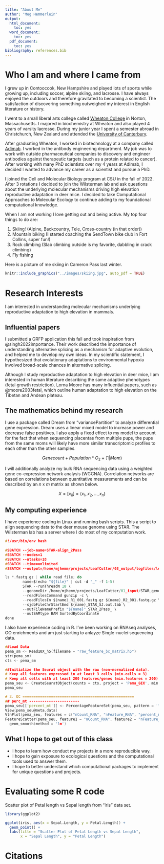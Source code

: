 ```yaml
---
title: "About Me"
author: "Meg Hemmerlein"
output:
  html_document:
    toc: yes
  word_document:
    toc: yes
  pdf_document:
    toc: yes
bibliography: references.bib
---
```


# Who I am and where I came from

I grew up in Contoocook, New Hampshire and played lots of sports while growing up, including soccer, alpine skiing, and lacrosse. I have always enjoyed the outdoors and therefore gravitated to becoming a scientist. The satisfaction of discovering something outweighed my interest in English literature or history.

I went to a small liberal arts college called [Wheaton College](https://wheatoncollege.edu/) in Norton, Massachusetts. I majored in biochemistry at Wheaton and also played 4 years of varsity lacrosse. During my junior year I spent a semester abroad in Christchurch, New Zealand and attended the [University of Canterbury](https://www.canterbury.ac.nz/).

After graduating Wheaton, I worked in biotechnology at a company called [Adimab](https://www.adimab.com/). I worked in the antibody engineering department. My job was to work with outside pharmaceutical companies to discovery and engineer antibodies against therapeutic targets (such as a protein related to cancer). After working with many PhD scientists over my 4 years at Adimab, I decided I wanted to advance my career as a scientist and pursue a PhD. 

I joined the Cell and Molecular Biology program at CSU in the fall of 2022. After 3 rotations I decided to join the Wilsterman lab and ask questions about the underlying molecular mechanisms driving high elevation reproductive adaptation in deer mice. I decided to take Computational Approaches to Molecular Ecology to continue adding to my foundational computational knowledge.

When I am not working I love getting out and being active. My top four things
to do are:

1. Skiing! (Alpine, Backcountry, Tele, Cross-country (in that order))
2. Mountain biking (I started coaching the SendTown bike club in Fort Collins, super fun!)
3. Rock climbing (Slab climbing outside is my favorite, dabbling in crack climbing)
4. Fly fishing 

Here is a picture of me skiing in Cameron Pass last winter.

```r
knitr::include_graphics("../images/skiing.jpg", auto_pdf = TRUE)
```


# Research Interests

I am interested in understanding molecular mechanisms underlying reproductive adaptation to high elevation in mammals.

## Influential papers

I submitted a GRFP application this fall and took inspiration from @singh2022importance. Their work described the importance of understanding alternative splicing as a mechanism for adaptive evolution, and helped me to develop my own ideas. In my scientific statement, I hypothesized that evolutionary adaptations to environmental hypoxia involved broad-scale chances in alternative splicing.

Although I study reproductive adaptation to high elevation in deer mice, I am interested in human literature describing the same adaptive phenotypes (fetal growth restriction). Lorna Moore has many influential papers, such as @moore2003fetal, which outline human adaptation to high elevation on the Tibetan and Andean plateau. 

## The mathematics behind my research

I use a package called Dream from "variancePartition" to analyze differential gene expression.  Dream uses a linear mixed model to increase power and decrease false positives. I also apply a fixed effect to my model to account for the fact that when sequencing placentas from multiple pups, the pups from the same moms will likely have more similar transcriptomic profiles to each other than the other samples. 


$$
Genecount + Population*O_2 + (1|Mom)
$$

I will additionally analyze my bulk RNA sequencing data using a weighted gene co-expression network analysis (WGCNA). Correlation networks are based on correlations between quantitative measurements and can be described by an $n$ x $m$ matrix as shown below. 

$$
X = [x_{ij}] = (x_1, x_2, ..., x_n)
$$

## My computing experience
I have experience coding in Linux and running bash scripts. This a script to align sequencing data to the deer mouse genome using STAR. The Wilsterman lab has a server where I do most of my computation work. 
```c
#!/usr/bin/env bash
 
#SBATCH --job-name=STAR-align_2Pass
#SBATCH --nodes=1
#SBATCH --ntasks=18
#SBATCH --time=unlimited
#SBATCH --output=/home/mjhemm/projects/LeafCutter/03_output/logfiles/log_STAR-align_2Pass_%J.txt

ls *.fastq.gz | while read file; do
        name=$(echo "${file}" | cut -d "_" -f 1-5)
        STAR --runThreadN 18 \
        --genomeDir /home/mjhemm/projects/LeafCutter/01_input/STAR_genome \
        --readFilesCommand gunzip -c \
        --readFilesIn ${name}_R1_001.fastq.gz ${name}_R2_001.fastq.gz \
        --sjdbFileChrStartEnd ${name}_STAR_SJ.out.tab \
        --outFileNamePrefix "${name}"_STAR_2Pass_ \
        --outSAMtype BAM SortedByCoordinate
done
```

I also have experience coding in R. I've been working on RNAseq analyses, GO enrichments and am just starting to anlayze Single-nuclei sequencing data. 

```c
##Load Data
pema_sm <- Read10X_h5(filename = "raw_feature_bc_matrix.h5")
str(pema_sm)
cts <- pema_sm
 
##Initialize the Seurat object with the raw (non-normalized data).
# Keep all features expressed in at least 3 cells (min.cells = 3)
# Keep all cells with at least 200 features/genes (min.features = 200)
pema_seu <- CreateSeuratObject(counts = cts, project = 'Pema_GEX', min.cells = 3, min.features = 200)
pema_seu

# 3. QC ===================================================
## perc_mt -----------------------
pema_seu[['percent_mt']] <- PercentageFeatureSet(pema_seu, pattern = '^MT-')
View(pema_seu@meta.data)
VlnPlot(pema_seu, features = c("nCount_RNA", "nFeature_RNA", "percent_mt"), ncol = 3)
FeatureScatter(pema_seu, feature1 = "nCount_RNA", feature2 = "nFeature_RNA") +
  geom_smooth(method = 'lm')
```

## What I hope to get out of this class

* I hope to learn how conduct my projects in a more reproducible way.
* I hope to gain exposure to ecological questions and the computational tools used to answer them.
* I hope to better understand which computational packages to implement for unique questions and projects.

# Evaluating some R code

Scatter plot of Petal length vs Sepal length from "Iris" data set.

```r
library(ggplot2)

ggplot(iris, aes(x = Sepal.Length, y = Petal.Length)) +
  geom_point() +
  labs(title = "Scatter Plot of Petal Length vs Sepal Length",
       x = "Sepal Length", y = "Petal Length")
```


# Citations

